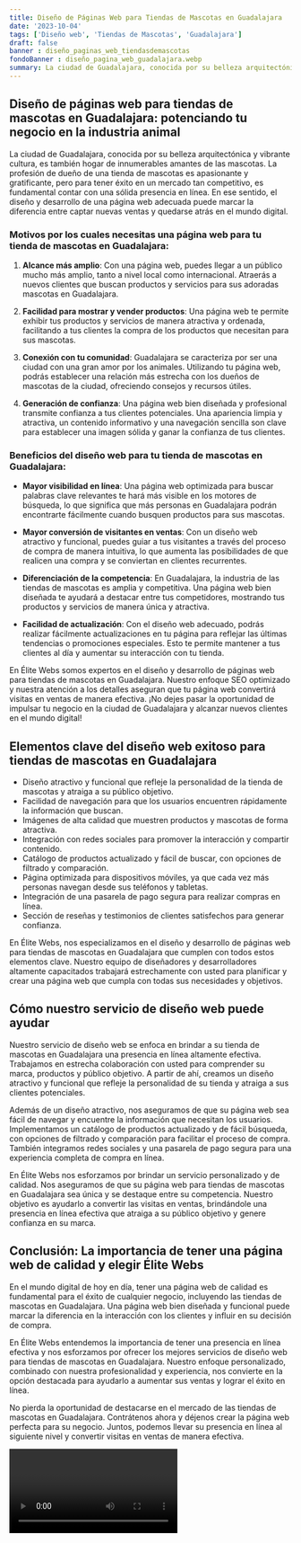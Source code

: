 ```yaml
---
title: Diseño de Páginas Web para Tiendas de Mascotas en Guadalajara
date: '2023-10-04'
tags: ['Diseño web', 'Tiendas de Mascotas', 'Guadalajara']
draft: false
banner : diseño_paginas_web_tiendasdemascotas
fondoBanner : diseño_pagina_web_guadalajara.webp
summary: La ciudad de Guadalajara, conocida por su belleza arquitectónica y vibrante cultura, es también hogar de innumerables amantes de las mascotas. La profesión de dueño de una tienda de mascotas es apasionante y gratificante, pero para tener éxito en un mercado tan competitivo, es fundamental contar con una sólida presencia en línea. En ese sentido, el diseño y desarrollo de una página web adecuada puede marcar la diferencia entre captar nuevas ventas y quedarse atrás en el mundo digital.
---
```


## Diseño de páginas web para tiendas de mascotas en Guadalajara: potenciando tu negocio en la industria animal

La ciudad de Guadalajara, conocida por su belleza arquitectónica y vibrante cultura, es también hogar de innumerables amantes de las mascotas. La profesión de dueño de una tienda de mascotas es apasionante y gratificante, pero para tener éxito en un mercado tan competitivo, es fundamental contar con una sólida presencia en línea. En ese sentido, el diseño y desarrollo de una página web adecuada puede marcar la diferencia entre captar nuevas ventas y quedarse atrás en el mundo digital.

### Motivos por los cuales necesitas una página web para tu tienda de mascotas en Guadalajara:

1. **Alcance más amplio**: Con una página web, puedes llegar a un público mucho más amplio, tanto a nivel local como internacional. Atraerás a nuevos clientes que buscan productos y servicios para sus adoradas mascotas en Guadalajara.

2. **Facilidad para mostrar y vender productos**: Una página web te permite exhibir tus productos y servicios de manera atractiva y ordenada, facilitando a tus clientes la compra de los productos que necesitan para sus mascotas.

3. **Conexión con tu comunidad**: Guadalajara se caracteriza por ser una ciudad con una gran amor por los animales. Utilizando tu página web, podrás establecer una relación más estrecha con los dueños de mascotas de la ciudad, ofreciendo consejos y recursos útiles.

4. **Generación de confianza**: Una página web bien diseñada y profesional transmite confianza a tus clientes potenciales. Una apariencia limpia y atractiva, un contenido informativo y una navegación sencilla son clave para establecer una imagen sólida y ganar la confianza de tus clientes.

### Beneficios del diseño web para tu tienda de mascotas en Guadalajara:

- **Mayor visibilidad en línea**: Una página web optimizada para buscar palabras clave relevantes te hará más visible en los motores de búsqueda, lo que significa que más personas en Guadalajara podrán encontrarte fácilmente cuando busquen productos para sus mascotas.

- **Mayor conversión de visitantes en ventas**: Con un diseño web atractivo y funcional, puedes guiar a tus visitantes a través del proceso de compra de manera intuitiva, lo que aumenta las posibilidades de que realicen una compra y se conviertan en clientes recurrentes.

- **Diferenciación de la competencia**: En Guadalajara, la industria de las tiendas de mascotas es amplia y competitiva. Una página web bien diseñada te ayudará a destacar entre tus competidores, mostrando tus productos y servicios de manera única y atractiva.

- **Facilidad de actualización**: Con el diseño web adecuado, podrás realizar fácilmente actualizaciones en tu página para reflejar las últimas tendencias o promociones especiales. Esto te permite mantener a tus clientes al día y aumentar su interacción con tu tienda.

En Élite Webs somos expertos en el diseño y desarrollo de páginas web para tiendas de mascotas en Guadalajara. Nuestro enfoque SEO optimizado y nuestra atención a los detalles aseguran que tu página web convertirá visitas en ventas de manera efectiva. ¡No dejes pasar la oportunidad de impulsar tu negocio en la ciudad de Guadalajara y alcanzar nuevos clientes en el mundo digital!

<GifSeo />

<Cta />

## Elementos clave del diseño web exitoso para tiendas de mascotas en Guadalajara

- Diseño atractivo y funcional que refleje la personalidad de la tienda de mascotas y atraiga a su público objetivo.
- Facilidad de navegación para que los usuarios encuentren rápidamente la información que buscan.
- Imágenes de alta calidad que muestren productos y mascotas de forma atractiva.
- Integración con redes sociales para promover la interacción y compartir contenido.
- Catálogo de productos actualizado y fácil de buscar, con opciones de filtrado y comparación.
- Página optimizada para dispositivos móviles, ya que cada vez más personas navegan desde sus teléfonos y tabletas.
- Integración de una pasarela de pago segura para realizar compras en línea.
- Sección de reseñas y testimonios de clientes satisfechos para generar confianza.

En Élite Webs, nos especializamos en el diseño y desarrollo de páginas web para tiendas de mascotas en Guadalajara que cumplen con todos estos elementos clave. Nuestro equipo de diseñadores y desarrolladores altamente capacitados trabajará estrechamente con usted para planificar y crear una página web que cumpla con todas sus necesidades y objetivos.

## Cómo nuestro servicio de diseño web puede ayudar

Nuestro servicio de diseño web se enfoca en brindar a su tienda de mascotas en Guadalajara una presencia en línea altamente efectiva. Trabajamos en estrecha colaboración con usted para comprender su marca, productos y público objetivo. A partir de ahí, creamos un diseño atractivo y funcional que refleje la personalidad de su tienda y atraiga a sus clientes potenciales.

Además de un diseño atractivo, nos aseguramos de que su página web sea fácil de navegar y encuentre la información que necesitan los usuarios. Implementamos un catálogo de productos actualizado y de fácil búsqueda, con opciones de filtrado y comparación para facilitar el proceso de compra. También integramos redes sociales y una pasarela de pago segura para una experiencia completa de compra en línea.

En Élite Webs nos esforzamos por brindar un servicio personalizado y de calidad. Nos aseguramos de que su página web para tiendas de mascotas en Guadalajara sea única y se destaque entre su competencia. Nuestro objetivo es ayudarlo a convertir las visitas en ventas, brindándole una presencia en línea efectiva que atraiga a su público objetivo y genere confianza en su marca.

## Conclusión: La importancia de tener una página web de calidad y elegir Élite Webs

En el mundo digital de hoy en día, tener una página web de calidad es fundamental para el éxito de cualquier negocio, incluyendo las tiendas de mascotas en Guadalajara. Una página web bien diseñada y funcional puede marcar la diferencia en la interacción con los clientes y influir en su decisión de compra.

En Élite Webs entendemos la importancia de tener una presencia en línea efectiva y nos esforzamos por ofrecer los mejores servicios de diseño web para tiendas de mascotas en Guadalajara. Nuestro enfoque personalizado, combinado con nuestra profesionalidad y experiencia, nos convierte en la opción destacada para ayudarlo a aumentar sus ventas y lograr el éxito en línea.

No pierda la oportunidad de destacarse en el mercado de las tiendas de mascotas en Guadalajara. Contrátenos ahora y déjenos crear la página web perfecta para su negocio. Juntos, podemos llevar su presencia en línea al siguiente nivel y convertir visitas en ventas de manera efectiva.

<Video />

<CtaBot job='Tiendas de Mascotas' city='Guadalajara'/>

<Gmaps query='Guadalajara+españa+maps' />